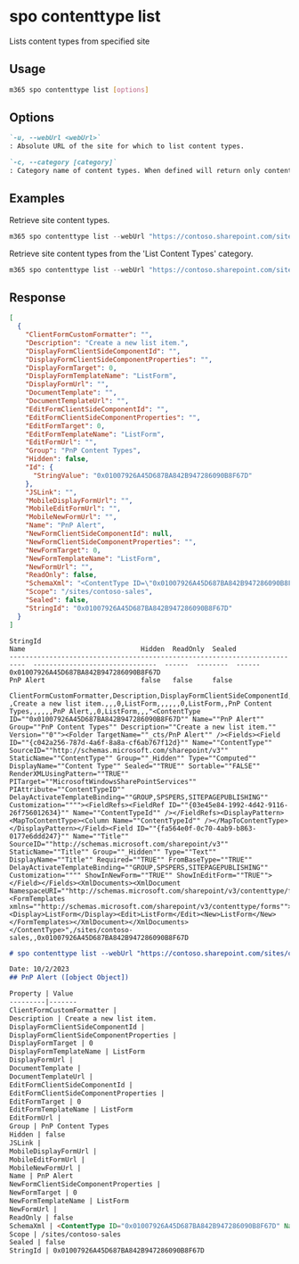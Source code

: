 
# spo contenttype list

Lists content types from specified site

## Usage

```sh
m365 spo contenttype list [options]
```

## Options

```md definition-list
`-u, --webUrl <webUrl>`
: Absolute URL of the site for which to list content types.

`-c, --category [category]`
: Category name of content types. When defined will return only content types from specified category.
```

<Global />

## Examples

Retrieve site content types.

```PowerShell
m365 spo contenttype list --webUrl "https://contoso.sharepoint.com/sites/contoso-sales"
```

Retrieve site content types from the 'List Content Types' category.

```PowerShell
m365 spo contenttype list --webUrl "https://contoso.sharepoint.com/sites/contoso-sales" --category "List Content Types"
```

## Response

<Tabs>
  <TabItem value="JSON">

  ```json
  [
    {
      "ClientFormCustomFormatter": "",
      "Description": "Create a new list item.",
      "DisplayFormClientSideComponentId": "",
      "DisplayFormClientSideComponentProperties": "",
      "DisplayFormTarget": 0,
      "DisplayFormTemplateName": "ListForm",
      "DisplayFormUrl": "",
      "DocumentTemplate": "",
      "DocumentTemplateUrl": "",
      "EditFormClientSideComponentId": "",
      "EditFormClientSideComponentProperties": "",
      "EditFormTarget": 0,
      "EditFormTemplateName": "ListForm",
      "EditFormUrl": "",
      "Group": "PnP Content Types",
      "Hidden": false,
      "Id": {
        "StringValue": "0x01007926A45D687BA842B947286090B8F67D"
      },
      "JSLink": "",
      "MobileDisplayFormUrl": "",
      "MobileEditFormUrl": "",
      "MobileNewFormUrl": "",
      "Name": "PnP Alert",
      "NewFormClientSideComponentId": null,
      "NewFormClientSideComponentProperties": "",
      "NewFormTarget": 0,
      "NewFormTemplateName": "ListForm",
      "NewFormUrl": "",
      "ReadOnly": false,
      "SchemaXml": "<ContentType ID=\"0x01007926A45D687BA842B947286090B8F67D\" Name=\"PnP Alert\" Group=\"PnP Content Types\" Description=\"Create a new list item.\" Version=\"0\"><Folder TargetName=\"_cts/PnP Alert\" /><Fields><Field ID=\"{c042a256-787d-4a6f-8a8a-cf6ab767f12d}\" Name=\"ContentType\" SourceID=\"http://schemas.microsoft.com/sharepoint/v3\" StaticName=\"ContentType\" Group=\"_Hidden\" Type=\"Computed\" DisplayName=\"Content Type\" Sealed=\"TRUE\" Sortable=\"FALSE\" RenderXMLUsingPattern=\"TRUE\" PITarget=\"MicrosoftWindowsSharePointServices\" PIAttribute=\"ContentTypeID\" DelayActivateTemplateBinding=\"GROUP,SPSPERS,SITEPAGEPUBLISHING\" Customization=\"\"><FieldRefs><FieldRef ID=\"{03e45e84-1992-4d42-9116-26f756012634}\" Name=\"ContentTypeId\" /></FieldRefs><DisplayPattern><MapToContentType><Column Name=\"ContentTypeId\" /></MapToContentType></DisplayPattern></Field><Field ID=\"{fa564e0f-0c70-4ab9-b863-0177e6ddd247}\" Name=\"Title\" SourceID=\"http://schemas.microsoft.com/sharepoint/v3\" StaticName=\"Title\" Group=\"_Hidden\" Type=\"Text\" DisplayName=\"Title\" Required=\"TRUE\" FromBaseType=\"TRUE\" DelayActivateTemplateBinding=\"GROUP,SPSPERS,SITEPAGEPUBLISHING\" Customization=\"\" ShowInNewForm=\"TRUE\" ShowInEditForm=\"TRUE\"></Field></Fields><XmlDocuments><XmlDocument NamespaceURI=\"http://schemas.microsoft.com/sharepoint/v3/contenttype/forms\"><FormTemplates xmlns=\"http://schemas.microsoft.com/sharepoint/v3/contenttype/forms\"><Display>ListForm</Display><Edit>ListForm</Edit><New>ListForm</New></FormTemplates></XmlDocument></XmlDocuments></ContentType>",
      "Scope": "/sites/contoso-sales",
      "Sealed": false,
      "StringId": "0x01007926A45D687BA842B947286090B8F67D"
    }
  ]
  ```

  </TabItem>
  <TabItem value="Text">

  ```text
  StringId                                                                    Name                             Hidden  ReadOnly  Sealed                                                                           
  --------------------------------------------------------------------------  -------------------------------  ------  --------  ------
  0x01007926A45D687BA842B947286090B8F67D                                      PnP Alert                        false   false     false
  ```

  </TabItem>
  <TabItem value="CSV">

  ```csv
  ClientFormCustomFormatter,Description,DisplayFormClientSideComponentId,DisplayFormClientSideComponentProperties,DisplayFormTarget,DisplayFormTemplateName,DisplayFormUrl,DocumentTemplate,DocumentTemplateUrl,EditFormClientSideComponentId,EditFormClientSideComponentProperties,EditFormTarget,EditFormTemplateName,EditFormUrl,Group,Hidden,JSLink,MobileDisplayFormUrl,MobileEditFormUrl,MobileNewFormUrl,Name,NewFormClientSideComponentProperties,NewFormTarget,NewFormTemplateName,NewFormUrl,ReadOnly,SchemaXml,Scope,Sealed,StringId
  ,Create a new list item.,,,0,ListForm,,,,,,0,ListForm,,PnP Content Types,,,,,,PnP Alert,,0,ListForm,,,"<ContentType ID=""0x01007926A45D687BA842B947286090B8F67D"" Name=""PnP Alert"" Group=""PnP Content Types"" Description=""Create a new list item."" Version=""0""><Folder TargetName=""_cts/PnP Alert"" /><Fields><Field ID=""{c042a256-787d-4a6f-8a8a-cf6ab767f12d}"" Name=""ContentType"" SourceID=""http://schemas.microsoft.com/sharepoint/v3"" StaticName=""ContentType"" Group=""_Hidden"" Type=""Computed"" DisplayName=""Content Type"" Sealed=""TRUE"" Sortable=""FALSE"" RenderXMLUsingPattern=""TRUE"" PITarget=""MicrosoftWindowsSharePointServices"" PIAttribute=""ContentTypeID"" DelayActivateTemplateBinding=""GROUP,SPSPERS,SITEPAGEPUBLISHING"" Customization=""""><FieldRefs><FieldRef ID=""{03e45e84-1992-4d42-9116-26f756012634}"" Name=""ContentTypeId"" /></FieldRefs><DisplayPattern><MapToContentType><Column Name=""ContentTypeId"" /></MapToContentType></DisplayPattern></Field><Field ID=""{fa564e0f-0c70-4ab9-b863-0177e6ddd247}"" Name=""Title"" SourceID=""http://schemas.microsoft.com/sharepoint/v3"" StaticName=""Title"" Group=""_Hidden"" Type=""Text"" DisplayName=""Title"" Required=""TRUE"" FromBaseType=""TRUE"" DelayActivateTemplateBinding=""GROUP,SPSPERS,SITEPAGEPUBLISHING"" Customization="""" ShowInNewForm=""TRUE"" ShowInEditForm=""TRUE""></Field></Fields><XmlDocuments><XmlDocument NamespaceURI=""http://schemas.microsoft.com/sharepoint/v3/contenttype/forms""><FormTemplates xmlns=""http://schemas.microsoft.com/sharepoint/v3/contenttype/forms""><Display>ListForm</Display><Edit>ListForm</Edit><New>ListForm</New></FormTemplates></XmlDocument></XmlDocuments></ContentType>",/sites/contoso-sales,,0x01007926A45D687BA842B947286090B8F67D
  ```

  </TabItem>
  <TabItem value="Markdown">

  ```md
  # spo contenttype list --webUrl "https://contoso.sharepoint.com/sites/contoso-sales"

  Date: 10/2/2023
  ## PnP Alert ([object Object])

  Property | Value
  ---------|-------
  ClientFormCustomFormatter |
  Description | Create a new list item.
  DisplayFormClientSideComponentId |
  DisplayFormClientSideComponentProperties |
  DisplayFormTarget | 0
  DisplayFormTemplateName | ListForm
  DisplayFormUrl |
  DocumentTemplate |
  DocumentTemplateUrl |
  EditFormClientSideComponentId |
  EditFormClientSideComponentProperties |
  EditFormTarget | 0
  EditFormTemplateName | ListForm
  EditFormUrl |
  Group | PnP Content Types
  Hidden | false
  JSLink |
  MobileDisplayFormUrl |
  MobileEditFormUrl |
  MobileNewFormUrl |
  Name | PnP Alert
  NewFormClientSideComponentProperties |
  NewFormTarget | 0
  NewFormTemplateName | ListForm
  NewFormUrl |
  ReadOnly | false
  SchemaXml | <ContentType ID="0x01007926A45D687BA842B947286090B8F67D" Name="PnP Alert" Group="PnP Content Types" Description="Create a new list item." Version="0"><Folder TargetName="\_cts/PnP Alert" /><Fields><Field ID="{c042a256-787d-4a6f-8a8a-cf6ab767f12d}" Name="ContentType" SourceID="http://schemas.microsoft.com/sharepoint/v3" StaticName="ContentType" Group="\_Hidden" Type="Computed" DisplayName="Content Type" Sealed="TRUE" Sortable="FALSE" RenderXMLUsingPattern="TRUE" PITarget="MicrosoftWindowsSharePointServices" PIAttribute="ContentTypeID" DelayActivateTemplateBinding="GROUP,SPSPERS,SITEPAGEPUBLISHING" Customization=""><FieldRefs><FieldRef ID="{03e45e84-1992-4d42-9116-26f756012634}" Name="ContentTypeId" /></FieldRefs><DisplayPattern><MapToContentType><Column Name="ContentTypeId" /></MapToContentType></DisplayPattern></Field><Field ID="{fa564e0f-0c70-4ab9-b863-0177e6ddd247}" Name="Title" SourceID="http://schemas.microsoft.com/sharepoint/v3" StaticName="Title" Group="\_Hidden" Type="Text" DisplayName="Title" Required="TRUE" FromBaseType="TRUE" DelayActivateTemplateBinding="GROUP,SPSPERS,SITEPAGEPUBLISHING" Customization="" ShowInNewForm="TRUE" ShowInEditForm="TRUE"></Field></Fields><XmlDocuments><XmlDocument NamespaceURI="http://schemas.microsoft.com/sharepoint/v3/contenttype/forms"><FormTemplates xmlns="http://schemas.microsoft.com/sharepoint/v3/contenttype/forms"><Display>ListForm</Display><Edit>ListForm</Edit><New>ListForm</New></FormTemplates></XmlDocument></XmlDocuments></ContentType>
  Scope | /sites/contoso-sales
  Sealed | false
  StringId | 0x01007926A45D687BA842B947286090B8F67D
  ```

  </TabItem>
</Tabs>
